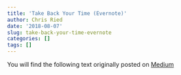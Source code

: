```yaml
---
title: 'Take Back Your Time (Evernote)'
author: Chris Ried
date: '2018-08-07'
slug: take-back-your-time-evernote
categories: []
tags: []
---
```


You will find the following text originally posted on [Medium](https://medium.com/@cdr6934/take-back-your-time-evernote-4f0f9a4083e9)